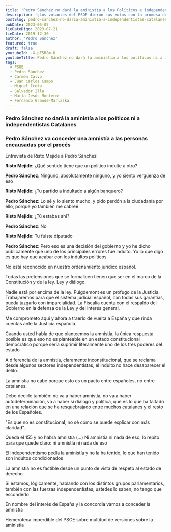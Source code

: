 ```yaml
---
title: 'Pedro Sánchez no dará la aministía a los Políticos e independentistas Catalanes'
description: 'çLos votantes del PSOE dieron sus votos con la promesa de que su partido no pujaría ni por la amnistía ni por el referéndum de autodeterminación, creyendo que el PSOE, tal y como prometió Sánchez en campaña, traería a Carles Puigdemont a España'
postSlug: pedro-sanchez-no-daria-aministia-a-independentistas-catalanes
pubDate: 2023-05-05
lieDateDigo: 2023-07-21
lieDate: 2019-12-30
author: 'Pedro Sánchez'
featured: true
draft: false
youtubeId: -X-pF5R8m-U
youtubeTitle: Pedro Sánchez no dará la aministía a los políticos ni a independentistas Catalanes
tags:
  - PSOE
  - Pedro Sánchez
  - Carmen Calvo
  - Juan Carlos Campo
  - Miquel Iceta
  - Salvador Illa
  - María Jesús Monterot
  - Fernando Grande-Marlaska
---
```



<VideoBlocks>
  <div slot="before">
    <Media
      id="-X-pF5R8m-U"
      title="Pedro Sánchez no dará la aministía a los políticos ni a independentistas Catalanes"
    />
    <h3>
      Pedro Sánchez no dará la aministía a los políticos ni a independentistas
      Catalanes
    </h3>
  </div>
  <div slot="after">
    <Media
      id="5aQzEOxvFqI"
      title="Pedro Sánchez va conceder una amnistía a las personas encausadas por el procés"
    />
    <h3>
      Pedro Sánchez va conceder una amnistía a las personas encausadas por el
      procés
    </h3>
  </div>
</VideoBlocks>

<Timeline>
  <TimelineItem title="Pedro Sánchez" date="21 septiembre 2014">
    <p>Entrevista de Risto Mejide a Pedro Sánchez</p>
    <p>
      <strong>Risto Mejide</strong>: ¿Qué sentido tiene que un político indulte
      a otro?
    </p>
    <p>
      <strong>Pedro Sánchez</strong>: Ninguno, absolutamente ninguno, y yo
      siento vergüenza de eso
    </p>
    <p>
      <strong>Risto Mejide</strong>: ¿Tu partido a indultado a algún banquero?
    </p>
    <p>
      <strong>Pedro Sánchez</strong>: Lo sé y lo siento mucho, y pido perdón a
      la ciudadanía por ello, porque yo también me cabreé
    </p>
    <p>
      <strong>Risto Mejide</strong>: ¿Tú estabas ahí?
    </p>
    <p>
      <strong>Pedro Sánchez</strong>: No
    </p>
    <p>
      <strong>Risto Mejide</strong>: Tu fuiste diputado
    </p>
    <p>
      <strong>Pedro Sánchez</strong>: Pero eso es una decisión del gobierno y yo
      he dicho públicamente que uno de los principales errores fue indulto. Yo
      lo que digo es que hay que acabar con los indultos políticos
    </p>
  </TimelineItem>
  <TimelineItem title="Grande Marlaska" date="4 noviembre 2019">
    <p>No está reconocido en nuestro ordenamiento jurídico español.</p>
    <p>
      Todas las pretensiones que se formalicen tienen que ser en el marco de la
      Constitución y de la ley. Ley y diálogo.
    </p>
  </TimelineItem>
  <TimelineItem title="Pedro Sánchez" date="6 noviembre 2019">
    <p>
      Nadie está por encima de la ley. Puigdemont es un prófugo de la Justicia.
      Trabajaremos para que el sistema judicial español, con todas sus
      garantías, pueda juzgarlo con imparcialidad. La Fiscalía cuenta con el
      respaldo del Gobierno en la defensa de la Ley y del interés general.
    </p>
  </TimelineItem>
  <TimelineItem title="Pedro Sánchez" date="10 noviembre 2019">
    <p>
      Me comprometo aquí y ahora a traerlo de vuelta a España y que rinda
      cuentas ante la Justicia española.
    </p>
  </TimelineItem>
  <TimelineItem title="Carmen Calvo" date="27 abril 2021">
    <p>
      Cuando usted habla de que planteemos la amnistía, la única respuesta
      posible es que eso no es planteable en un estado constitucional
      democrático porque sería suprimir literalmente uno de los tres poderes del
      estado
    </p>
  </TimelineItem>
  <TimelineItem title="Juan Carlos Campo" date="22 junio 2021">
    <p>
      A diferencia de la amnistía, claramente inconstitucional, que se reclama
      desde algunos sectores independentistas, el indulto no hace desaparecer el
      delito.
    </p>
    <p>
      La amnistía no cabe porque esto es un pacto entre españoles, no entre
      catalanes.
    </p>
  </TimelineItem>
  <TimelineItem title="Miquel Iceta" date="25 de junio 2021">
    <p>
      Debo decirle también: no va a haber amnistía, no va a haber
      autodeterminación, va a haber sí diálogo y política, que es lo que ha
      faltado en una relación que se ha resquebrajado entre muchos catalanes y
      el resto de los Españoles.
    </p>
  </TimelineItem>
  <TimelineItem title="María Jesús Montero" date="1 julio 2021">
    <p>
      "Es que no es constitucional, no sé cómo se puede explicar con más
      claridad".
    </p>
  </TimelineItem>
  <TimelineItem title="Salvador Illa" date="12 noviembre 2022">
    <p>
      Queda el 155 y no habrá amnistía (...) Ni amnistía ni nada de eso, lo
      repito para que quede claro: ni amnistía ni nada de eso
    </p>
  </TimelineItem>
  <TimelineItem title="Pedro Sánchez" date="21 julio 2023">
    <p>
      El independentismo pedía la aministía y no la ha tenido, lo que han tenido
      son indultos condicionados
    </p>
  </TimelineItem>

  <TimelineItem title="Salvador Illa" date="24 julio 2023">
    <p>
      La amnistía no es factible desde un punto de vista de respeto al estado de
      derecho.
    </p>
  </TimelineItem>
  <TimelineItem title="Pedro Sánchez" date="3 octubre 2023">
    <p>
      Si estamos, lógicamente, hablando con los distintos grupos parlamentarios,
      también con las fuerzas independentistas, ustedes lo saben, no tengo que
      esconderlo
    </p>
    <Media id="_zqYKMRFRBg" title="Estamos negociando con los grupos" />
  </TimelineItem>
  <TimelineItem title="Pedro Sánchez" date="28 octubre 2023">
    <p>
      En nombre del interés de España y la concordia vamos a conceder la
      amnistía
    </p>
  </TimelineItem>
  <TimelineItem title="Pedro Sánchez" date="15 de noviembre de 2023">
    <p>Hemeroteca imperdible del PSOE sobre multitud de versiones sobre la aministia</p>
    <Media
      id="o_UZvO-PW0M"
      title="Hemeroteca imperdible del PSOE sobre multitud de versiones sobre la aministia"
      params="start=32&end=75"
    />
  </TimelineItem>
</Timeline>
